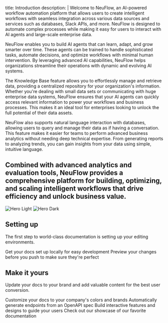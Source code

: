 title: Introduction
description: |
  Welcome to NeuFlow, an AI-powered workflow automation platform that allows users to create intelligent workflows with seamless integration across various data sources and services such as databases, Slack APIs, and more. NeuFlow is designed to automate complex processes while making it easy for users to interact with AI agents and large-scale enterprise data.

  NeuFlow enables you to build AI agents that can learn, adapt, and grow smarter over time. These agents can be trained to handle sophisticated tasks, automate decisions, and optimize workflows with minimal human intervention. By leveraging advanced AI capabilities, NeuFlow helps organizations streamline their operations with dynamic and evolving AI systems.

  The Knowledge Base feature allows you to effortlessly manage and retrieve data, providing a centralized repository for your organization's information. Whether you're dealing with small data sets or communicating with huge enterprise data systems, NeuFlow ensures that your AI agents can quickly access relevant information to power your workflows and business processes. This makes it an ideal tool for enterprises looking to unlock the full potential of their data assets.

  NeuFlow also supports natural language interaction with databases, allowing users to query and manage their data as if having a conversation. This feature makes it easier for teams to perform advanced business analytics without needing deep technical expertise. From generating reports to analyzing trends, you can gain insights from your data using simple, intuitive language.

  Combined with advanced analytics and evaluation tools, NeuFlow provides a comprehensive platform for building, optimizing, and scaling intelligent workflows that drive efficiency and unlock business value.
---

<img
  className="block dark:hidden"
  src="/images/hero-light.svg"
  alt="Hero Light"
/>
<img
  className="hidden dark:block"
  src="/images/hero-dark.svg"
  alt="Hero Dark"
/>

## Setting up

The first step to world-class documentation is setting up your editing environments.

<CardGroup cols={2}>
  <Card
    title="Edit Your Docs"
    icon="pen-to-square"
    href="https://mintlify.com/docs/quickstart"
  >
    Get your docs set up locally for easy development
  </Card>
  <Card
    title="Preview Changes"
    icon="image"
    href="https://mintlify.com/docs/development"
  >
    Preview your changes before you push to make sure they're perfect
  </Card>
</CardGroup>

## Make it yours

Update your docs to your brand and add valuable content for the best user conversion.

<CardGroup cols={2}>
  <Card
    title="Customize Style"
    icon="palette"
    href="https://mintlify.com/docs/settings/global"
  >
    Customize your docs to your company's colors and brands
  </Card>
  <Card
    title="Reference APIs"
    icon="code"
    href="https://mintlify.com/docs/api-playground/openapi"
  >
    Automatically generate endpoints from an OpenAPI spec
  </Card>
  <Card
    title="Add Components"
    icon="screwdriver-wrench"
    href="https://mintlify.com/docs/components/accordion"
  >
    Build interactive features and designs to guide your users
  </Card>
  <Card
    title="Get Inspiration"
    icon="stars"
    href="https://mintlify.com/customers"
  >
    Check out our showcase of our favorite documentation
  </Card>
</CardGroup>
